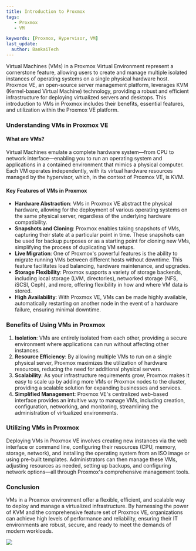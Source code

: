 ---
title: Introduction to Proxmox
tags:
   - Proxmox
   - VM

keywords: [Proxmox, Hypervisor, VM]
last_update:
  author: BankaiTech
---

Virtual Machines (VMs) in a Proxmox Virtual Environment represent a cornerstone feature, allowing users to create and manage multiple isolated instances of operating systems on a single physical hardware host. Proxmox VE, an open-source server management platform, leverages KVM (Kernel-based Virtual Machine) technology, providing a robust and efficient infrastructure for deploying virtualized servers and desktops. This introduction to VMs in Proxmox includes their benefits, essential features, and utilization within the Proxmox VE platform.

### **Understanding VMs in Proxmox VE**

#### **What are VMs?**

Virtual Machines emulate a complete hardware system—from CPU to network interface—enabling you to run an operating system and applications in a contained environment that mimics a physical computer. Each VM operates independently, with its virtual hardware resources managed by the hypervisor, which, in the context of Proxmox VE, is KVM.

#### **Key Features of VMs in Proxmox**

- **Hardware Abstraction**: VMs in Proxmox VE abstract the physical hardware, allowing for the deployment of various operating systems on the same physical server, regardless of the underlying hardware compatibility.
- **Snapshots and Cloning**: Proxmox enables taking snapshots of VMs, capturing their state at a particular point in time. These snapshots can be used for backup purposes or as a starting point for cloning new VMs, simplifying the process of duplicating VM setups.
- **Live Migration**: One of Proxmox's powerful features is the ability to migrate running VMs between different hosts without downtime. This feature facilitates load balancing, hardware maintenance, and upgrades.
- **Storage Flexibility**: Proxmox supports a variety of storage backends, including local storage (LVM, directories), networked storage (NFS, iSCSI, Ceph), and more, offering flexibility in how and where VM data is stored.
- **High Availability**: With Proxmox VE, VMs can be made highly available, automatically restarting on another node in the event of a hardware failure, ensuring minimal downtime.

### **Benefits of Using VMs in Proxmox**

1. **Isolation**: VMs are entirely isolated from each other, providing a secure environment where applications can run without affecting other instances.
2. **Resource Efficiency**: By allowing multiple VMs to run on a single physical server, Proxmox maximizes the utilization of hardware resources, reducing the need for additional physical servers.
3. **Scalability**: As your infrastructure requirements grow, Proxmox makes it easy to scale up by adding more VMs or Proxmox nodes to the cluster, providing a scalable solution for expanding businesses and services.
4. **Simplified Management**: Proxmox VE's centralized web-based interface provides an intuitive way to manage VMs, including creation, configuration, networking, and monitoring, streamlining the administration of virtualized environments.

### **Utilizing VMs in Proxmox**

Deploying VMs in Proxmox VE involves creating new instances via the web interface or command line, configuring their resources (CPU, memory, storage, network), and installing the operating system from an ISO image or using pre-built templates. Administrators can then manage these VMs, adjusting resources as needed, setting up backups, and configuring network options—all through Proxmox's comprehensive management tools.

### **Conclusion**

VMs in a Proxmox environment offer a flexible, efficient, and scalable way to deploy and manage a virtualized infrastructure. By harnessing the power of KVM and the comprehensive feature set of Proxmox VE, organizations can achieve high levels of performance and reliability, ensuring their IT environments are robust, secure, and ready to meet the demands of modern workloads.

<a href="https://www.buymeacoffee.com/BankaiTech"><img src="https://img.buymeacoffee.com/button-api/?text=Buy me a beer&emoji=🍺&slug=BankaiTech&button_colour=FFDD00&font_colour=000000&font_family=Cookie&outline_colour=000000&coffee_colour=ffffff" /></a>
